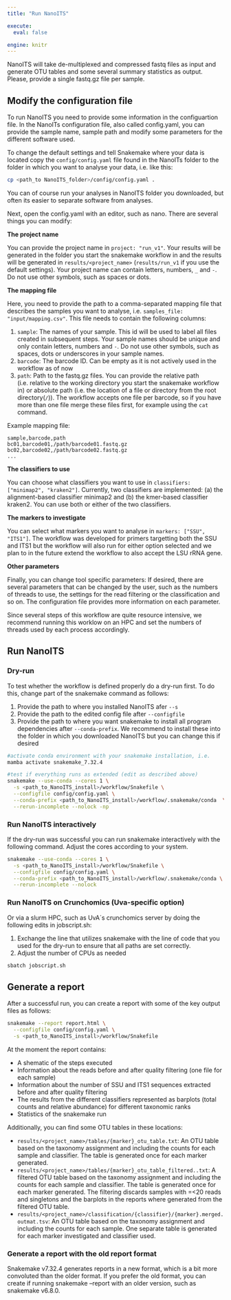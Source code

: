 ---
title: "Run NanoITS"

execute:
  eval: false

engine: knitr
---


NanoITS will take de-multiplexed and compressed fastq files as input and generate OTU tables and some several summary statistics as output. Please, provide a single fastq.gz file per sample.

## Modify the configuration file

To run NanoITS you need to provide some information in the configuartion file. In the NanoITs configuration file, also called config.yaml, you can provide the sample name, sample path and modify some parameters for the different software used. 

To change the default settings and tell Snakemake where your data is located copy the `config/config.yaml` file found in the NanoITs folder to the folder in which you want to analyse your data, i.e. like this:

```{bash}
cp <path_to NanoITS_folder>/config/config.yaml .
```

You can of course run your analyses in NanoITS folder you downloaded, but often its easier to separate software from analyses.

Next, open the config.yaml with an editor, such as nano. There are several things you can modify:

**The project name**

You can provide the project name in `project: "run_v1"`. Your results will be generated in the folder you start the snakemake workflow in and the results will be generated in `results/<project_name>` (`results/run_v1` if you use the default settings). Your project name can contain letters, numbers, `_` and `-`. Do not use other symbols, such as spaces or dots.

**The mapping file**

Here, you need to provide the path to a comma-separated mapping file that describes the samples you want to analyse, i.e. `samples_file: "input/mapping.csv"`. This file needs to contain the following columns:

1. `sample`: The names of your sample. This id will be used to label all files created in subsequent steps. Your sample names should be unique and only contain letters, numbers and `-`. Do not use other symbols, such as spaces, dots or underscores in your sample names.
2. `barcode`: The barcode ID. Can be empty as it is not actively used in the workflow as of now
3. `path`: Path to the fastq.gz files. You can provide the relative path (i.e. relative to the working directory you start the snakemake workflow in) or absolute path (i.e. the location of a file or directory from the root directory(`/`)). The workflow accepts one file per barcode, so if you have more than one file merge these files first, for example using the `cat` command.

Example mapping file:

```
sample,barcode,path
bc01,barcode01,/path/barcode01.fastq.gz
bc02,barcode02,/path/barcode02.fastq.gz
...
```

**The classifiers to use**

You can choose what classifiers you want to use in `classifiers: ["minimap2", "kraken2"]`. Currently, two classifiers are implemented: (a) the alignment-based classifier minimap2 and (b) the kmer-based classifier kraken2. You can use both or either of the two classifiers.

**The markers to investigate**

You can select what markers you want to analyse in `markers: ["SSU", "ITS1"]`. The workflow was developed for primers targetting both the SSU and ITS1 but the workflow will also run for either option selected and we plan to in the future extend the workflow to also accept the LSU rRNA gene.

**Other parameters**

Finally, you can change tool specific parameters: If desired, there are several parameters that can be changed by the user, such as the numbers of threads to use, the settings for the read filtering or the classification and so on. The configuration file provides more information on each parameter.

Since several steps of this workflow are quite resource intensive, we recommend running this worklow on an HPC and set the numbers of threads used by each process accordingly.



## Run NanoITS

### Dry-run

To test whether the workflow is defined properly do a dry-run first. To do this, change part of the snakemake command as follows:

1. Provide the path to where you installed NanoITS afer `--s`
2. Provide the path to the edited config file after `--configfile`
3. Provide the path to where you want snakemake to install all program dependencies after `--conda-prefix`. We recommend to install these into the folder in which you downloaded NanoITS but you can change this if desired

```{bash}
#activate conda environment with your snakemake installation, i.e. 
mamba activate snakemake_7.32.4

#test if everything runs as extended (edit as described above)
snakemake --use-conda --cores 1 \
  -s <path_to_NanoITS_install>/workflow/Snakefile \
  --configfile config/config.yaml \
  --conda-prefix <path_to_NanoITS_install>/workflow/.snakemake/conda  \
  --rerun-incomplete --nolock -np 
```


### Run NanoITS interactively

If the dry-run was successful you can run snakemake interactively with the following command. Adjust the cores according to your system.

```{bash}
snakemake --use-conda --cores 1 \
  -s <path_to_NanoITS_install>/workflow/Snakefile \
  --configfile config/config.yaml \
  --conda-prefix <path_to_NanoITS_install>/workflow/.snakemake/conda \
  --rerun-incomplete --nolock
```


### Run NanoITS on Crunchomics (Uva-specific option)

Or via a slurm HPC, such as UvA´s crunchomics server by doing the following edits in jobscript.sh:

1. Exchange the line that utilizes snakemake with the line of code that you used for the dry-run to ensure that all paths are set correctly.
2. Adjust the number of CPUs as needed

```{bash}
sbatch jobscript.sh
```



## Generate a report

After a successful run, you can create a report with some of the key output files as follows:

```{bash}
snakemake --report report.html \
  --configfile config/config.yaml \
  -s <path_to_NanoITS_install>/workflow/Snakefile
```

At the moment the report contains:

- A shematic of the steps executed
- Information about the reads before and after quality filtering (one file for each sample)
- Information about the number of SSU and ITS1 sequences extracted before and after quality filtering
- The results from the different classifiers represented as barplots (total counts and relative abundance) for different taxonomic ranks
- Statistics of the snakemake run

Additionally, you can find some OTU tables in these locations:

- `results/<project_name>/tables/{marker}_otu_table.txt`: An OTU table based on the taxonomy assignment and including the counts for each sample and classifier. The table is generated once for each marker generated.
- `results/<project_name>/tables/{marker}_otu_table_filtered..txt`: A filtered OTU table based on the taxonomy assignment and including the counts for each sample and classifier. The table is generated once for each marker generated. The filtering discards samples with =<20 reads and singletons and the barplots in the reports where generated from the filtered OTU table.
- `results/<project_name>/classification/{classifier}/{marker}.merged.outmat.tsv`: An OTU table based on the taxonomy assignment and including the counts for each sample. One separate table is generated for each marker investigated and classifier used. 


### Generate a report with the old report format

Snakemake v7.32.4 generates reports in a new format, which is a bit more convoluted than the older format. If you prefer the old format, you can create if running snakemake --report with an older version, such as snakemake v6.8.0.